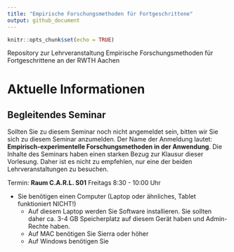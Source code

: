 ```yaml
---
title: "Empirische Forschungsmethoden für Fortgeschrittene"
output: github_document
---
```


```r
knitr::opts_chunk$set(echo = TRUE)
```

Repository zur Lehrveranstaltung Empirische Forschungsmethoden für Fortgeschrittene an der RWTH Aachen



# Aktuelle Informationen
## Begleitendes Seminar

Sollten Sie zu diesem Seminar noch nicht angemeldet sein, bitten wir Sie sich zu diesem Seminar anzumelden. Der Name der Anmeldung lautet: **Empirisch-experimentelle Forschungsmethoden in der Anwendung**. Die Inhalte des Seminars haben einen starken Bezug zur Klausur dieser Vorlesung. Daher ist es nicht zu empfehlen, nur eine der beiden Lehrveranstaltungen zu besuchen.

Termin: **Raum C.A.R.L. S01** Freitags 8:30 - 10:00 Uhr
 
* Sie benötigen einen Computer (Laptop oder ähnliches, Tablet funktioniert NICHT!)
  * Auf diesem Laptop werden Sie Software installieren. Sie sollten daher ca. 3-4 GB Speicherplatz  auf diesem Gerät haben und Admin-Rechte haben.
  * Auf MAC benötigen Sie Sierra oder höher
  * Auf Windows benötigen Sie 
  



